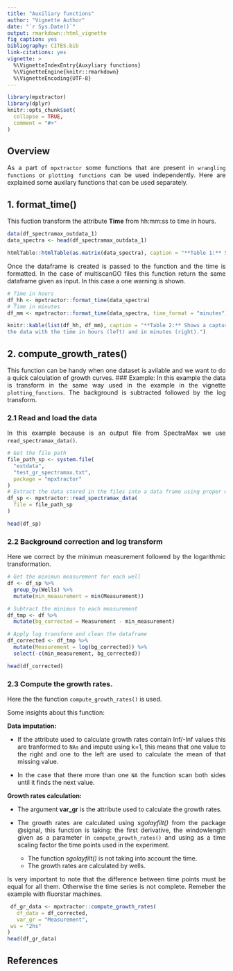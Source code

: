 ```yaml
---
title: "Auxiliary functions"
author: "Vignette Author"
date: "`r Sys.Date()`"
output: rmarkdown::html_vignette
fig_caption: yes
bibliography: CITES.bib
link-citations: yes
vignette: >
  %\VignetteIndexEntry{Auxyliary functions}
  %\VignetteEngine{knitr::rmarkdown}
  %\VignetteEncoding{UTF-8}
---
```

<style>
body {
text-align: justify}
</style>

```r
library(mpxtractor)
library(dplyr)
knitr::opts_chunk$set(
  collapse = TRUE,
  comment = "#>"
)
```


## Overview 
As a part of `mpxtractor` some functions that are present in `wrangling functions` or `plotting functions` can be used independently. Here are explained some auxilary functions that can be used separately.

## 1. format_time()
This fuction transform the attribute **Time** from hh:mm:ss to time in hours.

```r
data(df_spectramax_outdata_1)
data_spectra <- head(df_spectramax_outdata_1)

htmlTable::htmlTable(as.matrix(data_spectra), caption = "**Table 1:** Shows a capture of the data with the time in hh:mm:ss format.")
```

Once the dataframe is created is passed to the function and the time is 
formatted.
In the case of multiscanGO files this function return the same dataframe given as input. In this case a one warning is shown.

```r
# Time in hours
df_hh <- mpxtractor::format_time(data_spectra)
# Time in minutes
df_mm <- mpxtractor::format_time(data_spectra, time_format = "minutes")
```

```r
knitr::kable(list(df_hh, df_mm), caption = "**Table 2:** Shows a capture of
the data with the time in hours (left) and in minutes (right).")
```


## 2. compute_growth_rates()
This function can be handy when one dataset is avilable and we want to do a quick calculation of growth curves. 
### Example:
In this example the data is transform in the same way used in the example in 
the vignette `plotting_functions`. The background is subtracted followed by the log transform.

### 2.1 Read and load the data
In this example because is an output file from SpectraMax we use `read_spectramax_data()`.

```r
# Get the file path 
file_path_sp <- system.file(
  "extdata",
  "test_gr_spectramax.txt",
  package = "mpxtractor"
)
# Extract the data stored in the files into a data frame using proper wrangling function
df_sp <- mpxtractor::read_spectramax_data(
  file = file_path_sp
)

head(df_sp)
```

### 2.2 Background correction and log transform
Here we correct by the minimun measurement followed by the logarithmic transformation.

```r
# Get the minimun measurement for each well
df <- df_sp %>%
  group_by(Wells) %>%
  mutate(min_measurement = min(Measurement))

# Subtract the minimun to each measurement
df_tmp <- df %>%
  mutate(bg_corrected = Measurement - min_measurement)

# Apply log transform and clean the dataframe
df_corrected <- df_tmp %>%
  mutate(Measurement = log(bg_corrected)) %>%
  select(-c(min_measurement, bg_corrected))

head(df_corrected)  
```

### 2.3 Compute the growth rates.
Here the the function `compute_growth_rates()` is used. 

Some insights about this function:
  
  **Data imputation:**
    
 * If the attribute used to calculate growth rates contain Inf/-Inf values this are tranformed to `NAs` and impute using k=1, this means that one value to the right and one to the left are used to calculate the mean of that missing value.
    
 * In the case that there more than one `NA` the function scan both sides until it finds the next value.
  
  **Growth rates calculation:**
  
 * The argument **var_gr** is the attribute used to calculate the growth rates.
  
 * The growth rates are calculated using *sgolayfilt()* from the package @signal, this function is taking: the first derivative, the windowlength given as a parameter in `compute_growth_rates()` and using as a time scaling factor the time points used in the experiment. 
  
    - The function *sgolayfilt()* is not taking into account the time.
    - The growth rates are calculated by wells.
  
  
Is very important to note that the difference between time points must be equal for all them. Otherwise the time series is not complete. Remeber the example with
fluorstar machines.

```r
 df_gr_data <- mpxtractor::compute_growth_rates(
   df_data = df_corrected,
   var_gr = "Measurement",
 ws = "2hs"
)
head(df_gr_data)
```


## References



